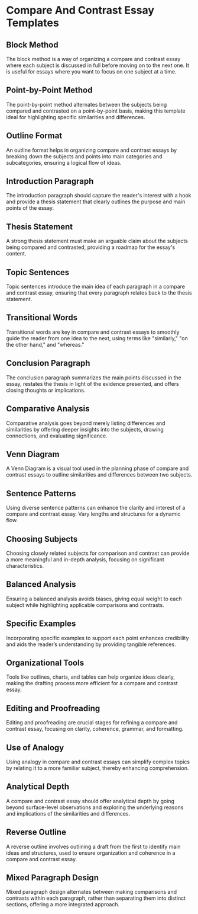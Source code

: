 # Compare And Contrast Essay Templates


<div style={{ width: "100%", padding: 20, height: "70vh" }}>
  <Chat
    welcome={"Hi, Which kind of template you want to discuss or generate ?"}
    teacherName={"Alex"}
    systemPrompt={"Pls help this user find the essay template he(she) wanted!"}
  />
</div>

## Block Method

The block method is a way of organizing a compare and contrast essay where each subject is discussed in full before moving on to the next one. It is useful for essays where you want to focus on one subject at a time.

## Point-by-Point Method

The point-by-point method alternates between the subjects being compared and contrasted on a point-by-point basis, making this template ideal for highlighting specific similarities and differences.

## Outline Format

An outline format helps in organizing compare and contrast essays by breaking down the subjects and points into main categories and subcategories, ensuring a logical flow of ideas.

## Introduction Paragraph

The introduction paragraph should capture the reader's interest with a hook and provide a thesis statement that clearly outlines the purpose and main points of the essay.

## Thesis Statement

A strong thesis statement must make an arguable claim about the subjects being compared and contrasted, providing a roadmap for the essay's content.

## Topic Sentences

Topic sentences introduce the main idea of each paragraph in a compare and contrast essay, ensuring that every paragraph relates back to the thesis statement.

## Transitional Words

Transitional words are key in compare and contrast essays to smoothly guide the reader from one idea to the next, using terms like "similarly," "on the other hand," and "whereas."

## Conclusion Paragraph

The conclusion paragraph summarizes the main points discussed in the essay, restates the thesis in light of the evidence presented, and offers closing thoughts or implications.

## Comparative Analysis

Comparative analysis goes beyond merely listing differences and similarities by offering deeper insights into the subjects, drawing connections, and evaluating significance.

## Venn Diagram

A Venn Diagram is a visual tool used in the planning phase of compare and contrast essays to outline similarities and differences between two subjects.

## Sentence Patterns

Using diverse sentence patterns can enhance the clarity and interest of a compare and contrast essay. Vary lengths and structures for a dynamic flow.

## Choosing Subjects

Choosing closely related subjects for comparison and contrast can provide a more meaningful and in-depth analysis, focusing on significant characteristics.

## Balanced Analysis

Ensuring a balanced analysis avoids biases, giving equal weight to each subject while highlighting applicable comparisons and contrasts.

## Specific Examples

Incorporating specific examples to support each point enhances credibility and aids the reader’s understanding by providing tangible references.

## Organizational Tools

Tools like outlines, charts, and tables can help organize ideas clearly, making the drafting process more efficient for a compare and contrast essay.

## Editing and Proofreading

Editing and proofreading are crucial stages for refining a compare and contrast essay, focusing on clarity, coherence, grammar, and formatting.

## Use of Analogy

Using analogy in compare and contrast essays can simplify complex topics by relating it to a more familiar subject, thereby enhancing comprehension.

## Analytical Depth

A compare and contrast essay should offer analytical depth by going beyond surface-level observations and exploring the underlying reasons and implications of the similarities and differences.

## Reverse Outline

A reverse outline involves outlining a draft from the first to identify main ideas and structures, used to ensure organization and coherence in a compare and contrast essay.

## Mixed Paragraph Design

Mixed paragraph design alternates between making comparisons and contrasts within each paragraph, rather than separating them into distinct sections, offering a more integrated approach.
